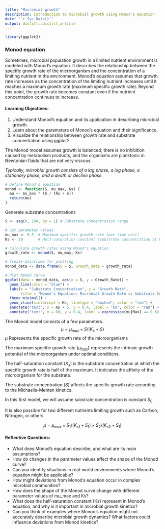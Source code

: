 ```yaml
---
title: "Microbial growth"
description: introduction to microbial growth using Monod's equation
date: "`r Sys.Date()`"
output: distill::distill_article
---
```


```r
library(ggplot2)
```

### Monod equation

Sometimes, microbial population growth in a limited nutrient environment is modeled with Monod's equation. It describes the relationship between the specific growth rate of the microorganism and the concentration of a limiting nutrient in the environment. Monod's equation assumes that growth rate increases as the concentration of the limiting nutrient increases until it reaches a maximum growth rate (maximum specific growth rate). Beyond this point, the growth rate becomes constant even if the nutrient concentration continues to increase.

#### Learning Objectives:

1. Understand Monod's equation and its application in describing microbial growth.
2. Learn about the parameters of Monod's equation and their significance.
3. Visualize the relationship between growth rate and substrate concentration using ggplot2.

The Monod model assumes growth is balanced, there is no inhibition caused by metabolism products, and the organisms are planktonic in Newtonian fluids that are not very viscous.

*Typically, microbial growth consists of a lag phase, a log phase, a stationary phase, and a death or decline phase.*


```r
# Define Monod's equation
monod <- function(S, mu_max, Ks) {
  mu <- mu_max * (S / (Ks + S))
  return(mu)
}
```

Generate substrate concentrations

```r
S <- seq(0, 100, by = 1) # Substrate concentration range

# Set parameter values
mu_max <- 0.5  # Maximum specific growth rate (per time unit)
Ks <- 20       # Half-saturation constant (substrate concentration at half the maximum growth rate)

# Calculate growth rates using Monod's equation
growth_rate <- monod(S, mu_max, Ks)

# Create dataframe for plotting
monod_data <- data.frame(S = S, Growth_Rate = growth_rate)

# Plot Monod curve
ggplot(data = monod_data, aes(x = S, y = Growth_Rate)) +
  geom_line(color = "blue") +
  labs(x = "Substrate Concentration", y = "Growth Rate", 
       title = "Monod's Equation: Microbial Growth Rate vs Substrate Concentration") +
  theme_minimal() +
  geom_vline(xintercept = Ks, linetype = "dashed", color = "red") +
  annotate("text", x = Ks + 5, y = 0.4, label = "Ks", color = "red") +
  annotate("text", x = 80, y = 0.4, label = expression(mu[Max] == 0.5), color = "blue")
```


The Monod model consists of a few parameters. 
$$µ = µ_{max} × {S}/{(K_s + S)}$$
$µ$ Represents the specific growth rate of the microorganisms

The maximum specific growth rate ($µ_{max}$) represents the intrinsic growth potential of the microorganism under optimal conditions.

The half-saturation constant ($K_s$) is the substrate concentration at which the specific growth rate is half of the maximum. It indicates the affinity of the microorganism for the substrate.

The substrate concentration ($S$) affects the specific growth rate according to the Michaelis-Menten kinetics.

In this first model, we will assume substrate concentration is constant $S_0$

It is also possible for two different nutrients limiting growth such as Carbon, Nitrogen, or others.

$$µ = µ_{max} × {S_1}/{(K_{s1} + S_1)} × {S_2}/{(K_{s2} + S_1)}$$

#### Reflective Questions:
* What does Monod's equation describe, and what are its main assumptions?
* How do changes in the parameter values affect the shape of the Monod curve?
* Can you identify situations in real-world environments where Monod's equation might be applicable?
* How might deviations from Monod's equation occur in complex microbial communities?
* How does the shape of the Monod curve change with different parameter values of mu_max and Ks?
* What does the half-saturation constant (Ks) represent in Monod's equation, and why is it important in microbial growth kinetics?
* Can you think of examples where Monod's equation might not accurately describe microbial growth dynamics? What factors could influence deviations from Monod kinetics?

